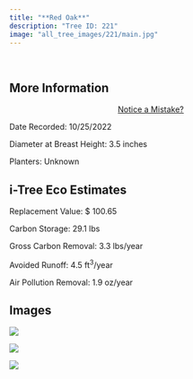 ```yaml
---
title: "**Red Oak**"
description: "Tree ID: 221"
image: "all_tree_images/221/main.jpg"
---
```


<br>

## **More Information**
::: column-margin
<center><a class="button" href="https://forms.gle/W6f5nwYxrM33hF4f7">Notice a Mistake?</a></center>
:::


Date Recorded:  10/25/2022

Diameter at Breast Height:  3.5  inches

Planters:  Unknown

## **i-Tree Eco Estimates**


 Replacement Value: $ 100.65

 Carbon Storage:  29.1  lbs

 Gross Carbon Removal:  3.3  lbs/year

 Avoided Runoff:  4.5  ft<sup>3</sup>/year

 Air Pollution Removal:  1.9  oz/year

## **Images**


 ![](all_tree_images/221/IMG_7168.jpg)

 ![](all_tree_images/221/IMG_7169.jpg)

 ![](all_tree_images/221/main.jpg)
